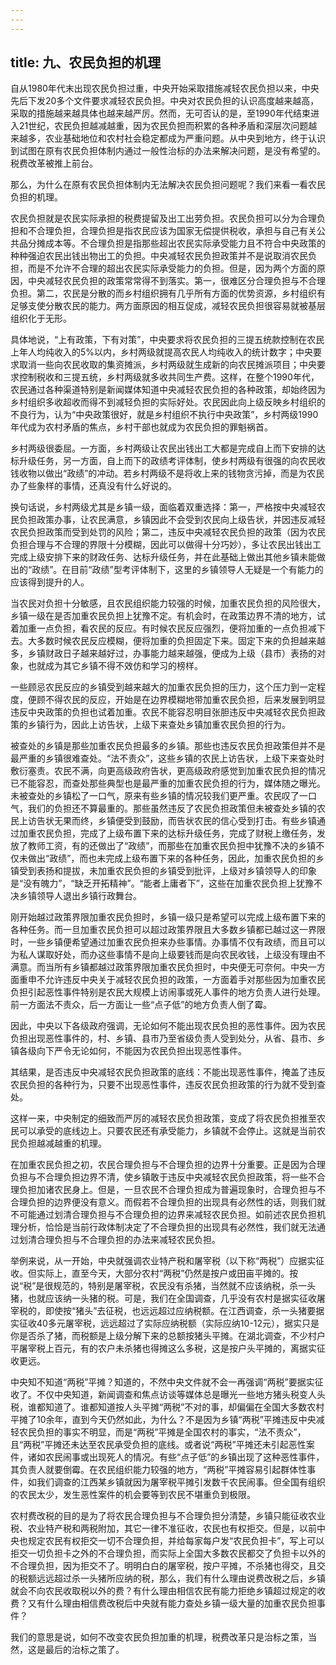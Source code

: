 ```yaml
---
---
---
```

title: 九、农民负担的机理
---



自从1980年代末出现农民负担过重，中央开始采取措施减轻农民负担以来，中央先后下发20多个文件要求减轻农民负担。中央对农民负担的认识高度越来越高，采取的措施越来越具体也越来越严厉。然而，无可否认的是，至1990年代结束进入21世纪，农民负担越减越重，因为农民负担而积累的各种矛盾和深层次问题越来越多，农业基础地位和农村社会稳定都成为严重问题。从中央到地方，终于认识到试图在原有农民负担体制内通过一般性治标的办法来解决问题，是没有希望的。税费改革被推上前台。

那么，为什么在原有农民负担体制内无法解决农民负担问题呢？我们来看一看农民负担的机理。

农民负担就是农民实际承担的税费提留及出工出劳负担。农民负担可以分为合理负担和不合理负担，合理负担是指农民应该为国家无偿提供税收，承担与自己有关公共品分摊成本等。不合理负担是指那些超出农民实际承受能力且不符合中央政策的种种强迫农民出钱出物出工的负担。中央减轻农民负担政策并不是说取消农民负担，而是不允许不合理的超出农民实际承受能力的负担。但是，因为两个方面的原因，中央减轻农民负担的政策常常得不到落实。第一，很难区分合理负担与不合理负担。第二，农民是分散的而乡村组织拥有几乎所有方面的优势资源，乡村组织有足够支使分散农民的能力。两方面原因的相互促成，减轻农民负担很容易就被基层组织化于无形。

具体地说，“上有政策，下有对策”，中央要求将农民负担的三提五统款控制在农民上年人均纯收入的5%以内，乡村两级就提高农民人均纯收入的统计数字；中央要求取消一些向农民收取的集资摊派，乡村两级就生成新的向农民摊派项目；中央要求控制税收和三提五统，乡村两级就多收共同生产费。这样，在整个1990年代，农民通过各种渠道特别是新闻媒体知道中央减轻农民负担的各种政策，却始终因为乡村组织多收超收而得不到减轻负担的实际好处。农民因此向上级反映乡村组织的不良行为，认为“中央政策很好，就是乡村组织不执行中央政策”，乡村两级1990年代成为农村矛盾的焦点，乡村干部也就成为农民负担的罪魁祸首。

乡村两级很委屈。一方面，乡村两级让农民出钱出工大都是完成自上而下安排的达标升级任务，另一方面，自上而下的政绩考评体制，使乡村两级有很强的向农民收钱收物以做出“政绩”的冲动。若乡村两级不是将收上来的钱物贪污掉，而是为农民办了些象样的事情，还真没有什么好说的。

换句话说，乡村两级尤其是乡镇一级，面临着双重选择：第一，严格按中央减轻农民负担政策办事，让农民满意，乡镇因此不会受到农民向上级告状，并因违反减轻农民负担政策而受到处罚的风险；第二，违反中央减轻农民负担的政策（因为农民负担合理与不合理的界限十分模糊，因此可以做得十分巧妙），多让农民出钱出工完成上级安排下来的财政任务、达标升级任务，并在此基础上做出其他乡镇未能做出的“政绩”。在目前“政绩”型考评体制下，这里的乡镇领导人无疑是一个有能力的应该得到提升的人。

当农民对负担十分敏感，且农民组织能力较强的时候，加重农民负担的风险很大，乡镇一级在是否加重农民负担上犹豫不定。有机会时，在政策边界不清的地方，试着加重一点负担，看农民的反应。有时候农民反应强烈，便将加重的一点负担减下去。大多数时候农民反应模糊，便将加重的负担固定下来。固定下来的负担越来越多，乡镇财政日子越来越好过，办事能力越来越强，便成为上级（县市）表扬的对象，也就成为其它乡镇不得不效仿和学习的榜样。

一些顾忌农民反应的乡镇受到越来越大的加重农民负担的压力，这个压力到一定程度，便顾不得农民的反应，开始是在边界模糊地带加重农民负担，后来发展到明显违反中央政策的负担也试着加重。农民不能容忍明目张胆违反中央减轻农民负担政策的乡镇行为，因此上访告状，上级下来查处乡镇加重农民负担的行为。

被查处的乡镇是那些加重农民负担最多的乡镇。那些也违反农民负担政策但并不是最严重的乡镇很难查处。“法不责众”，这些乡镇的农民上访告状，上级下来查处时敷衍塞责。农民不满，向更高级政府告状，更高级政府感觉到加重农民负担的情况已不能容忍，而查处那些典型也是最严重的加重农民负担的行为，媒体随之曝光。未被查处的乡镇松了一口气，原来有些乡镇的情况较我们更严重。农民叹了一口气，我们的负担还不算最重的。那些虽然违反了农民负担政策但未被查处乡镇的农民上访告状无果而终，乡镇便受到鼓励，而告状农民的信心受到打击。有些乡镇通过加重农民负担，完成了上级布置下来的达标升级任务，完成了财税上缴任务，发放了教师工资，有的还做出了“政绩”，而那些在加重农民负担中犹豫不决的乡镇不仅未做出“政绩”，而也未完成上级布置下来的各种任务，因此，加重农民负担的乡镇受到表扬和提拔，未加重农民负担的乡镇受到批评，上级对乡镇领导人的印象是“没有魄力”，“缺乏开拓精神”。“能者上庸者下”，这些在加重农民负担上犹豫不决乡镇领导人退出乡镇行政舞台。

刚开始越过政策界限加重农民负担时，乡镇一级只是希望可以完成上级布置下来的各种任务。而一旦加重农民负担可以超过政策界限且大多数乡镇都已越过这一界限时，一些乡镇便希望通过加重农民负担来办些事情。办事情不仅有政绩，而且可以为私人谋取好处，而办这些事情不是向上级要钱而是向农民收钱，上级没有理由不满意。而当所有乡镇都越过政策界限加重农民负担时，中央便无可奈何。中央一方面重申不允许违反中央关于减轻农民负担的政策，一方面着手对那些因为加重农民负担引起恶性事件特别是农民大规模上访闹事或死人事件的地方负责人进行处理。前一方面法不责众，后一方面让一些“点子低”的地方负责人倒了霉。

因此，中央以下各级政府强调，无论如何不能出现农民负担的恶性事件。因为农民负担出现恶性事件的，村、乡镇、县市乃至省级负责人受到处分，从省、县市、乡镇各级向下严令无论如何，不能因为农民负担出现恶性事件。

其结果，是否违反中央减轻农民负担政策的底线：不能出现恶性事件，掩盖了违反农民负担的各种行为，只要不出现恶性事件，违反农民负担政策的行为就不受到查处。

这样一来，中央制定的细致而严厉的减轻农民负担政策，变成了将农民负担推至农民可以承受的底线边上。只要农民还有承受能力，乡镇就不会停止。这就是当前农民负担越减越重的机理。

在加重农民负担之初，农民合理负担与不合理负担的边界十分重要。正是因为合理负担与不合理负担边界不清，使乡镇敢于违反中央减轻农民负担政策，将一些不合理负担加诸农民身上。但是，一旦农民不合理负担成为普遍现象时，合理负担与不合理负担的边界便没有意义。而假若不合理负担的出现具有必然性的话，则我们就不可能通过划清合理负担与不合理负担的边界来减轻农民负担。如前述农民负担机理分析，恰恰是当前行政体制决定了不合理负担的出现具有必然性，我们就无法通过划清合理负担与不合理负担的办法来减轻农民负担。

举例来说，从一开始，中央就强调农业特产税和屠宰税（以下称“两税”）应据实征收。但实际上，直至今天，大部分农村“两税”仍然是按户或田亩平摊的。按说“税”是很规范的，特别是屠宰税，农民没有杀猪，当然就不应该纳税，杀一头猪，也就应该纳一头猪的税。可是，我们在全国调查，几乎没有农村是据实征收屠宰税的，即使按“猪头”去征税，也远远超过应纳税额。在江西调查，杀一头猪要据实征收40多元屠宰税，远远超过了实际应纳税额（实际应纳10-12元），据实只是你是否杀了猪，而税额是上级分解下来的总额按猪头平摊。在湖北调查，不少村户平屠宰税上百元，有的农户未杀猪也得摊这么多税，这是按户头平摊的，离据实征收更远。

中央知不知道“两税”平摊？知道的，不然中央文件就不会一再强调“两税”要据实征收了。不仅中央知道，新闻调查和焦点访谈等媒体总是曝光一些地方猪头税变人头税，谁都知道了。谁都知道按人头平摊“两税”不对的事，却偏偏在全国大多数农村平摊了10余年，直到今天仍然如此，为什么？不是因为乡镇“两税”平摊违反中央减轻农民负担的事实不明显，而是“两税”平摊是全国农村的事实，“法不责众”，且“两税”平摊还未达至农民承受负担的底线。或者说“两税”平摊还未引起恶性案件，诸如农民闹事或出现死人的情况。有些“点子低”的乡镇出现了这种恶性事件，其负责人就要倒霉。在农民组织能力较强的地方，“两税”平摊容易引起群体性事件，如我们调查的江西某乡镇就因为屠宰税平摊引发数千农民闹事。但全国有组织的农民太少，发生恶性案件的机会要等到农民不堪重负到极限。

农村费改税的目的是为了将农民合理负担与不合理负担分清楚，乡镇只能征收农业税、农业特产税和两税附加，其它一律不准征收，农民也有权拒交。但是，以前中央也规定农民有权拒交一切不合理负担，并给每家每户发“农民负担卡”，写上可以拒交一切负担卡之外的不合理负担，而实际上全国大多数农民都交了负担卡以外的不合理负担，因为拒交不了。明明白白的屠宰税，按户平摊，不杀猪也得交，且交的税额远远超过杀一头猪所应纳的税，那么，我们有什么理由说费改税之后，乡镇就会不向农民收取税以外的费？有什么理由相信农民有能力拒绝乡镇超过规定的收费？又有什么理由相信费改税后中央就有能力查处乡镇一级大量的加重农民负担事件？

我们的意思是说，如何不改变农民负担加重的机理，税费改革只是治标之策，当然，这是最后的治标之策了。